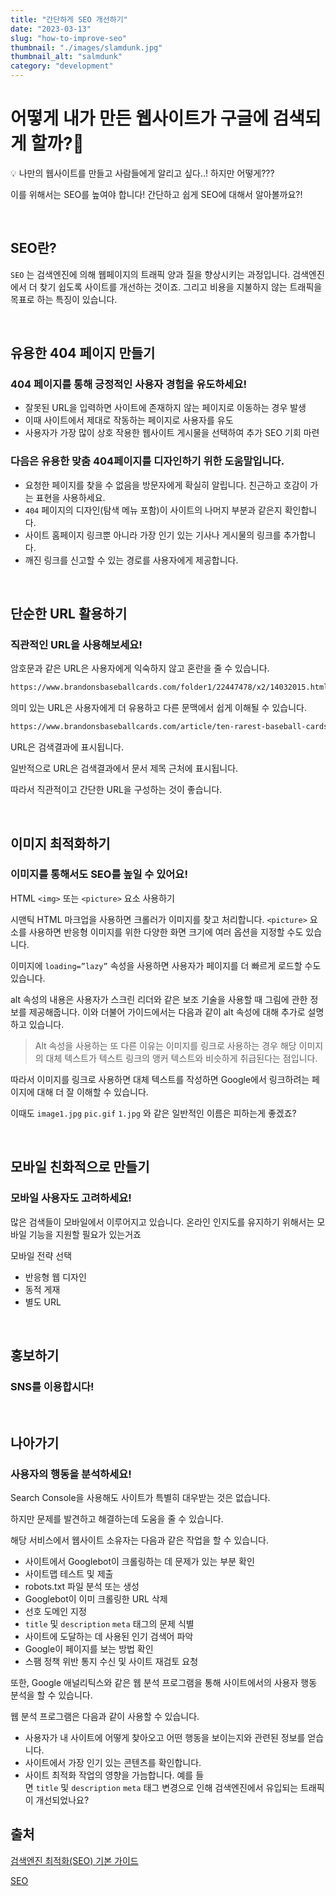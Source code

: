 ```yaml
---
title: "간단하게 SEO 개선하기"
date: "2023-03-13"
slug: "how-to-improve-seo"
thumbnail: "./images/slamdunk.jpg"
thumbnail_alt: "salmdunk"
category: "development"
---
```


# 어떻게 내가 만든 웹사이트가 구글에 검색되게 할까?🤔

<Callout>
💡 나만의 웹사이트를 만들고 사람들에게 알리고 싶다..! 하지만 어떻게???

이를 위해서는 SEO를 높여야 합니다! 간단하고 쉽게 SEO에 대해서 알아볼까요?!
</Callout>

<br />

## SEO란?
`SEO` 는 검색엔진에 의해 웹페이지의 트래픽 양과 질을 향상시키는 과정입니다. 검색엔진에서 더 찾기 쉽도록 사이트를 개선하는 것이죠.
그리고 비용을 지불하지 않는 트래픽을 목표로 하는 특징이 있습니다.

<br />

## 유용한 404 페이지 만들기

### 404 페이지를 통해 긍정적인 사용자 경험을 유도하세요!

- 잘못된 URL을 입력하면 사이트에 존재하지 않는 페이지로 이동하는 경우 발생
- 이때 사이트에서 제대로 작동하는 페이지로 사용자를 유도
- 사용자가 가장 많이 상호 작용한 웹사이트 게시물을 선택하여 추가 SEO 기회 마련

### 다음은 유용한 맞춤 404페이지를 디자인하기 위한 도움말입니다.

- 요청한 페이지를 찾을 수 없음을 방문자에게 확실히 알립니다. 친근하고 호감이 가는 표현을 사용하세요.
- `404` 페이지의 디자인(탐색 메뉴 포함)이 사이트의 나머지 부분과 같은지 확인합니다.
- 사이트 홈페이지 링크뿐 아니라 가장 인기 있는 기사나 게시물의 링크를 추가합니다.
- 깨진 링크를 신고할 수 있는 경로를 사용자에게 제공합니다.

<br />

## 단순한 URL 활용하기

### 직관적인 URL을 사용해보세요!

암호문과 같은 URL은 사용자에게 익숙하지 않고 혼란을 줄 수 있습니다.

```html
https://www.brandonsbaseballcards.com/folder1/22447478/x2/14032015.html
```

의미 있는 URL은 사용자에게 더 유용하고 다른 문맥에서 쉽게 이해될 수 있습니다.

```html
https://www.brandonsbaseballcards.com/article/ten-rarest-baseball-cards.html
```

URL은 검색결과에 표시됩니다.

일반적으로 URL은 검색결과에서 문서 제목 근처에 표시됩니다.

따라서 직관적이고 간단한 URL을 구성하는 것이 좋습니다.

<br />

## 이미지 최적화하기

### 이미지를 통해서도 SEO를 높일 수 있어요!

HTML `<img>` 또는 `<picture>` 요소 사용하기

시맨틱 HTML 마크업을 사용하면 크롤러가 이미지를 찾고 처리합니다. `<picture>` 요소를 사용하면 반응형 이미지를 위한 다양한 화면 크기에 여러 옵션을 지정할 수도 있습니다.

이미지에 `loading=”lazy”` 속성을 사용하면 사용자가 페이지를 더 빠르게 로드할 수도 있습니다.

alt 속성의 내용은 사용자가 스크린 리더와 같은 보조 기술을 사용할 때 그림에 관한 정보를 제공해줍니다. 이와 더불어 가이드에서는 다음과 같이 alt 속성에 대해 추가로 설명하고 있습니다.

> Alt 속성을 사용하는 또 다른 이유는 이미지를 링크로 사용하는 경우 해당 이미지의 대체 텍스트가 텍스트 링크의 앵커 텍스트와 비슷하게 취급된다는 점입니다.

따라서 이미지를 링크로 사용하면 대체 텍스트를 작성하면 Google에서 링크하려는 페이지에 대해 더 잘 이해할 수 있습니다.

이때도 `image1.jpg` `pic.gif` `1.jpg` 와 같은 일반적인 이름은 피하는게 좋겠죠?

<br />

## 모바일 친화적으로 만들기

### 모바일 사용자도 고려하세요!

많은 검색들이 모바일에서 이루어지고 있습니다. 온라인 인지도를 유지하기 위해서는 모바일 기능을 지원할 필요가 있는거죠

모바일 전략 선택
- 반응형 웹 디자인
- 동적 게재
- 별도 URL

<br />

## 홍보하기

### SNS를 이용합시다!

<br />

## 나아가기

### 사용자의 행동을 분석하세요!

Search Console을 사용해도 사이트가 특별히 대우받는 것은 없습니다.

하지만 문제를 발견하고 해결하는데 도움을 줄 수 있습니다.

해당 서비스에서 웹사이트 소유자는 다음과 같은 작업을 할 수 있습니다.

- 사이트에서 Googlebot이 크롤링하는 데 문제가 있는 부분 확인
- 사이트맵 테스트 및 제출
- robots.txt 파일 분석 또는 생성
- Googlebot이 이미 크롤링한 URL 삭제
- 선호 도메인 지정
- `title` 및 `description` `meta` 태그의 문제 식별
- 사이트에 도달하는 데 사용된 인기 검색어 파악
- Google이 페이지를 보는 방법 확인
- 스팸 정책 위반 통지 수신 및 사이트 재검토 요청

또한, Google 애널리틱스와 같은 웹 분석 프로그램을 통해 사이트에서의 사용자 행동 분석을 할 수 있습니다.

웹 분석 프로그램은 다음과 같이 사용할 수 있습니다.

- 사용자가 내 사이트에 어떻게 찾아오고 어떤 행동을 보이는지와 관련된 정보를 얻습니다.
- 사이트에서 가장 인기 있는 콘텐츠를 확인합니다.
- 사이트 최적화 작업의 영향을 가늠합니다. 예를 들면 `title` 및 `description` `meta` 태그 변경으로 인해 검색엔진에서 유입되는 트래픽이 개선되었나요?

## 출처

[검색엔진 최적화(SEO) 기본 가이드](https://developers.google.com/search/docs/fundamentals/seo-starter-guide?hl=ko)

[SEO](https://developer.mozilla.org/ko/docs/Glossary/SEO)
